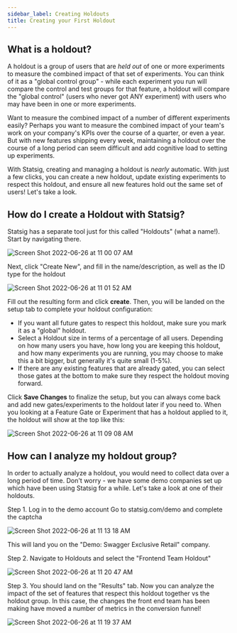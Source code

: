```yaml
---
sidebar_label: Creating Holdouts
title: Creating your First Holdout
---
```


## What is a holdout?

A holdout is a group of users that are _held out_ of one or more experiments to measure the combined impact of that set of experiments. You can think of it as a "global control group" - while each experiment you run will compare the control and test groups for that feature, a holdout will compare the "global control" (users who never got ANY experiment) with users who may have been in one or more experiments.

Want to measure the combined impact of a number of different experiments easily? Perhaps you want to measure the combined impact of your team's work on your company's KPIs over the course of a quarter, or even a year. But with new features shipping every week, maintaining a holdout over the course of a long period can seem difficult and add cognitive load to setting up experiments.

With Statsig, creating and managing a holdout is _nearly_ automatic. With just a few clicks, you can create a new holdout, update existing experiments to respect this holdout, and ensure all new features hold out the same set of users! Let's take a look.

## How do I create a Holdout with Statsig?

Statsig has a separate tool just for this called "Holdouts" (what a name!). Start by navigating there.

![Screen Shot 2022-06-26 at 11 00 07 AM](https://user-images.githubusercontent.com/74584483/175827709-a145aa12-fd21-4262-bb5a-68de2723def4.png)

Next, click "Create New", and fill in the name/description, as well as the ID type for the holdout

![Screen Shot 2022-06-26 at 11 01 52 AM](https://user-images.githubusercontent.com/74584483/175827771-54271830-7a06-4a35-9419-b2f5aedb9b2d.png)

Fill out the resulting form and click **create**.  Then, you will be landed on the setup tab to complete your holdout configuration:

- If you want all future gates to respect this holdout, make sure you mark it as a "global" holdout.
- Select a Holdout size in terms of a percentage of all users. Depending on how many users you have, how long you are keeping this holdout,
  and how many experiments you are running, you may choose to make this a bit bigger, but generally it's quite small (1-5%).
- If there are any existing features that are already gated, you can select those gates at the bottom to make sure they respect the holdout moving forward.

Click **Save Changes** to finalize the setup, but you can always come back and add new gates/experiments to the holdout later if you need to.  When you looking at a Feature Gate or Experiment that has a holdout applied to it, the holdout will show at the top like this:

![Screen Shot 2022-06-26 at 11 09 08 AM](https://user-images.githubusercontent.com/74584483/175828076-15d18109-762f-4cfe-917c-f0bb62fd34a3.png)

## How can I analyze my holdout group?

In order to actually analyze a holdout, you would need to collect data over a long period of time. Don't worry - we have some demo companies set up
which have been using Statsig for a while. Let's take a look at one of their holdouts.

Step 1. Log in to the demo account
Go to statsig.com/demo and complete the captcha

![Screen Shot 2022-06-26 at 11 13 18 AM](https://user-images.githubusercontent.com/74584483/175828212-195bf828-9185-4351-a130-c6ce372f4598.png)

This will land you on the "Demo: Swagger Exclusive Retail" company.

Step 2. Navigate to Holdouts and select the "Frontend Team Holdout"

![Screen Shot 2022-06-26 at 11 20 47 AM](https://user-images.githubusercontent.com/74584483/175828519-58be7c3b-9f07-4f70-b695-e0fc1cc93fd0.png)

Step 3. You should land on the "Results" tab.  Now you can analyze the impact of the set of features that respect this holdout together vs the holdout group. In this case, the changes the front end team has been making have moved a number of metrics in the conversion funnel!

![Screen Shot 2022-06-26 at 11 19 37 AM](https://user-images.githubusercontent.com/74584483/175828491-92f6eed6-81fa-4faa-8c69-0a7b2cb40f65.png)
